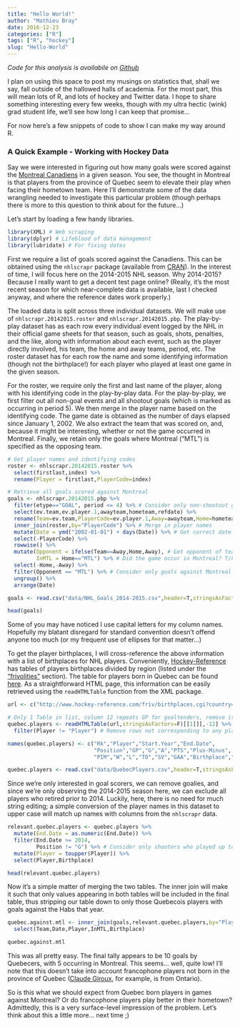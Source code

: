 ```yaml
---
title: "Hello World!"
author: "Mathieu Bray"
date: 2016-12-23
categories: ["R"]
tags: ["R", "hockey"]
slug: "Hello-World"
---
```


*Code for this analysis is availabile on [Github](https://github.com/mathieubray/Hockey/tree/master/QuebecPlayers)*

I plan on using this space to post my musings on statistics that, shall we say, fall outside of the hallowed halls of academia. For the most part, this will mean lots of R, and lots of hockey and Twitter data. I hope to share something interesting every few weeks, though with my ultra hectic (wink) grad student life, we'll see how long I can keep that promise...

For now here's a few snippets of code to show I can make my way around R. 

### A Quick Example - Working with Hockey Data

Say we were interested in figuring out how many goals were scored against the [Montreal Canadiens](https://www.nhl.com/canadiens) in a given season. You see, the thought in Montreal is that players from the province of Quebec seem to elevate their play when facing their hometown team. Here I'll demonstrate some of the data wrangling needed to investigate this particular problem (though perhaps there is more to this question to think about for the future...)

Let's start by loading a few handy libraries.


```r
library(XML) # Web scraping
library(dplyr) # Lifeblood of data management
library(lubridate) # For fixing dates

```

First we require a list of goals scored against the Canadiens. This can be obtained using the `nhlscrapr` package (available from [CRAN](https://cran.r-project.org/web/packages/nhlscrapr/index.html)). In the interest of time, I will focus here on the 2014-2015 NHL season. Why 2014-2015? Because I really want to get a decent test page online? (Really, it's the most recent season for which near-complete data is available, last I checked anyway, and where the reference dates work properly.)

The loaded data is split across three individual datasets. We will make use of `nhlscrapr.20142015.roster` and `nhlscrapr.20142015.pbp`. The play-by-play dataset has as each row every individual event logged by the NHL in their official game sheets for that season, such as goals, shots, penalties, and the like, along with information about each event, such as the player directly involved, his team, the home and away teams, period, etc. The roster dataset has for each row the name and some identifying information (though not the birthplace!) for each player who played at least one game in the given season. 

For the roster, we require only the first and last name of the player, along with his identifying code in the play-by-play data. For the play-by-play, we first filter out all non-goal events and all shootout goals (which is marked as occurring in period 5). We then merge in the player name based on the identifying code. The game date is obtained as the number of days elapsed since January 1, 2002. We also extract the team that was scored on, and, because it might be interesting, whether or not the game occurred in Montreal. Finally, we retain only the goals where Montreal ("MTL") is specified as the opposing team.

```r
# Get player names and identifying codes 
roster <- nhlscrapr.20142015.roster %>% 
  select(firstlast,index) %>%
  rename(Player = firstlast,PlayerCode=index)

# Retrieve all goals scored against Montreal
goals <- nhlscrapr.20142015.pbp %>% 
  filter(etype=="GOAL", period <= 4) %>% # Consider only non-shootout goals
  select(ev.team,ev.player.1,awayteam,hometeam,refdate) %>%
  rename(Team=ev.team,PlayerCode=ev.player.1,Away=awayteam,Home=hometeam,Date=refdate) %>%
  inner_join(roster,by="PlayerCode") %>% # Merge in player names
  mutate(Date = ymd("2002-01-01") + days(Date)) %>% # Get correct date
  select(-PlayerCode) %>%
  rowwise() %>%
  mutate(Opponent = ifelse(Team==Away,Home,Away), # Get opponent of team that scored
         InMTL = Home=="MTL") %>% # Did the game occur in Montreal? T/F
  select(-Home,-Away) %>%
  filter(Opponent == "MTL") %>% # Consider only goals against Montreal
  ungroup() %>%
  arrange(Date)

```
```r

goals <- read.csv("data/NHL_Goals_2014-2015.csv",header=T,stringsAsFactors=F)

```
```r
head(goals)
```

Some of you may have noticed I use capital letters for my column names. Hopefully my blatant disregard for standard convention doesn't offend anyone too much (or my frequent use of ellipses for that matter...)

To get the player birthplaces, I will cross-reference the above information with a list of birthplaces for NHL players. Conveniently, [Hockey-Reference](http://www.hockey-reference.com/) has tables of players birthplaces divided by region (listed under the ["frivolities"](http://www.hockey-reference.com/friv/) section). The table for players born in Quebec can be found [here](http://www.hockey-reference.com/friv/birthplaces.cgi?country=CA&province=QC&state=). As a straightforward HTML page, this information can be easily retrieved using the `readHTMLTable` function from the XML package.


```r
url <- c("http://www.hockey-reference.com/friv/birthplaces.cgi?country=CA&province=QC&state=")

# Only 1 Table in list, column 12 repeats GP for goaltenders, remove it as the column name is the same as the previous and causes issues
quebec.players <- readHTMLTable(url,stringsAsFactors=F)[[1]][,-12] %>% 
  filter(Player != "Player") # Remove rows not corresponding to any player

names(quebec.players) <- c("Rk","Player","Start.Year","End.Date",
                           "Position","GP","G","A","PTS","Plus-Minus",
                           "PIM","W","L","TO","SV","GAA","Birthplace","Birth.Date","Death.Date")


```

```r
quebec.players <- read.csv("data/QuebecPlayers.csv",header=T,stringsAsFactors=F)

```

Since we're only interested in goal scorers, we can remove goalies, and since we're only observing the 2014-2015 season here, we can exclude all players who retired prior to 2014. Luckily, here, there is no need for much string editing; a simple conversion of the player names in this dataset to upper case will match up names with columns from the `nhlscrapr` data.

```r
relevant.quebec.players <- quebec.players %>% 
  mutate(End.Date = as.numeric(End.Date)) %>%
  filter(End.Date >= 2014,
         Position != "G") %>% # Consider only shooters who played up to to 2014-2015 season
  mutate(Player = toupper(Player)) %>%
  select(Player,Birthplace)

head(relevant.quebec.players)

```

Now it's a simple matter of merging the two tables. The inner join will make it such that only values appearing in both tables will be included in the final table, thus stripping our table down to only those Quebecois players with goals against the Habs that year.

```r

quebec.against.mtl <- inner_join(goals,relevant.quebec.players,by="Player") %>%
  select(Team,Date,Player,InMTL,Birthplace)

quebec.against.mtl

```

This was all pretty easy. The final tally appears to be 10 goals by Quebecers, with 5 occurring in Montreal. This seems... well, quite low! I'll note that this doesn't take into account francophone players not born in the province of Quebec ([Claude Giroux](https://www.nhl.com/player/claude-giroux-8473512), for example, is from Ontario). 

So is this what we should expect from Quebec born players in games against Montreal? Or do francophone players play better in their hometown? Admittedly, this is a very surface-level impression of the problem. Let's think about this a little more... next time ;)


